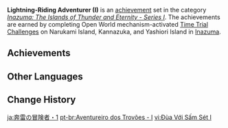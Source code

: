 {{Achievement Set Infobox
|primogems    = {{Achievement/Primogems|Lightning-Riding Adventurer (I)}}
|total        = {{Achievement/Total|Lightning-Riding Adventurer (I)}}
|category     = Inazuma: The Islands of Thunder and Eternity - Series I
}}
'''Lightning-Riding Adventurer (I)''' is an [[achievement]] set in the category ''[[Inazuma: The Islands of Thunder and Eternity - Series I]]''. The achievements are earned by completing Open World mechanism-activated [[Time Trial Challenge]]s on Narukami Island, Kannazuka, and Yashiori Island in [[Inazuma]].

==Achievements==
{{Achievements by Category Table|Lightning-Riding Adventurer (I)}}
<!--
==Notes==

==Trivia==
-->
==Other Languages==
{{Other Languages
|en      = Lightning-Riding Adventurer (I)
|zhs     = 循雷的冒险家・其一
|zhs_rm  = Xún Léi de Màoxiǎnjiā ・ Qí Yī
|zht     = 循雷的冒險家・其一
|zht_rm  = Xún Léi de Màoxiǎnjiā ・ Qí Yī
|zh_tl   = 
|ja      = 奔雷の冒険者・1
|ja_rm   = Honrai no Boukensha - Ichi
|ja_tl   = Roaring Thunder Adventurer - One
|ko      = 번개 쫓는 모험가・첫 번째
|ko_rm   = Beongae Jjonneun Moheomga - Cheot Beonjjae
|ko_tl   = Lightning-Chasing Adventurer - First
|es      = ¡Ahora estás jugando con poder! (I)
|es_tl   = Now You're Playing With Power! (I)
|fr      = Péripéties sur les terres électriques (1)
|fr_tl   = Peripetia on the Electric Lands (1)
|ru      = В поисках приключений грома I
|ru_tl   = Searching for Thunder Adventures I
|th      = นักผจญภัยแห่งสายฟ้า: ตอนที่ 1
|th_rm   = 
|th_tl   = 
|vi      = Đùa Với Sấm Sét I
|vi_tl   = Playing with Thunder I
|de      = Jetzt spielst du mit der Macht! I
|de_tl   = Now You Are Playing With Power! I
|id      = Petualang Penunggang Petir (I)
|id_tl   = Lightning-Riding Adventurer (I)
|pt      = Aventureiro dos Trovões - I
|pt_tl   = 
|tr      = Yıldırımla Gelen Maceracı (I)
|tr_tl   = Adventurer Coming With Lightning (I)
|it      = Avventure nella Terra del Tuono (I)
|it_tl   = 
}}

==Change History==
{{Change History|2.0}}
<!--
==References==
{{Reflist}}
-->

[[ja:奔雷の冒険者・1]]
[[pt-br:Aventureiro dos Trovões - I]]
[[vi:Đùa Với Sấm Sét I]]